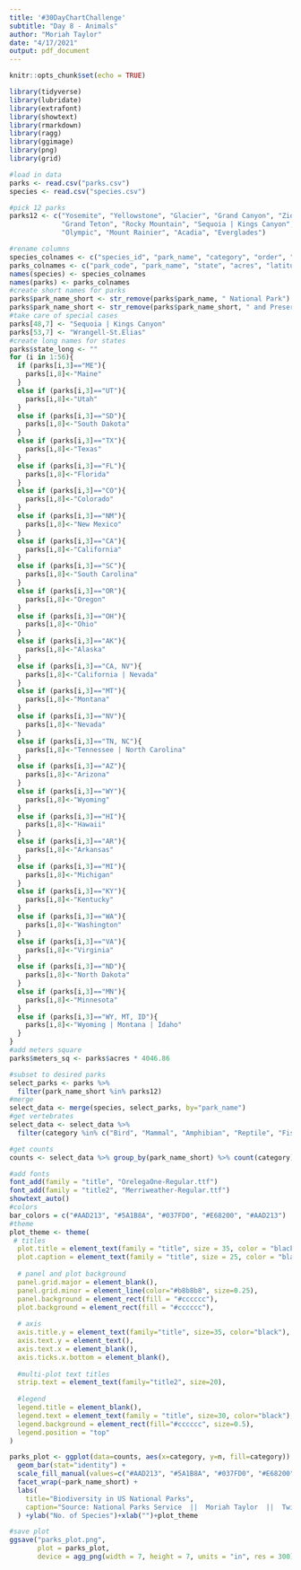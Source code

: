 ```yaml
---
title: '#30DayChartChallenge'
subtitle: "Day 8 - Animals"
author: "Moriah Taylor"
date: "4/17/2021"
output: pdf_document
---
```


```r
knitr::opts_chunk$set(echo = TRUE)
```

```r
library(tidyverse)
library(lubridate)
library(extrafont)
library(showtext)
library(rmarkdown)
library(ragg)
library(ggimage)
library(png)
library(grid)
```

```r
#load in data
parks <- read.csv("parks.csv")
species <- read.csv("species.csv")
```

```r
#pick 12 parks
parks12 <- c("Yosemite", "Yellowstone", "Glacier", "Grand Canyon", "Zion",
             "Grand Teton", "Rocky Mountain", "Sequoia | Kings Canyon", 
             "Olympic", "Mount Rainier", "Acadia", "Everglades")
```

```r
#rename columns
species_colnames <- c("species_id", "park_name", "category", "order", "family", "scientific_name", "common_names", "record_status", "occurrence", "nativeness", "abundance", "seasonality", "conservation_status", "X")
parks_colnames <- c("park_code", "park_name", "state", "acres", "latitude", "longitude")
names(species) <- species_colnames
names(parks) <- parks_colnames
#create short names for parks
parks$park_name_short <- str_remove(parks$park_name, " National Park")
parks$park_name_short <- str_remove(parks$park_name_short, " and Preserve")
#take care of special cases
parks[48,7] <- "Sequoia | Kings Canyon"
parks[53,7] <- "Wrangell-St.Elias"
#create long names for states
parks$state_long <- ""
for (i in 1:56){
  if (parks[i,3]=="ME"){
    parks[i,8]<-"Maine"
  }
  else if (parks[i,3]=="UT"){
    parks[i,8]<-"Utah"
  }
  else if (parks[i,3]=="SD"){
    parks[i,8]<-"South Dakota"
  }
  else if (parks[i,3]=="TX"){
    parks[i,8]<-"Texas"
  }
  else if (parks[i,3]=="FL"){
    parks[i,8]<-"Florida"
  }
  else if (parks[i,3]=="CO"){
    parks[i,8]<-"Colorado"
  }
  else if (parks[i,3]=="NM"){
    parks[i,8]<-"New Mexico"
  }
  else if (parks[i,3]=="CA"){
    parks[i,8]<-"California"
  }
  else if (parks[i,3]=="SC"){
    parks[i,8]<-"South Carolina"
  }
  else if (parks[i,3]=="OR"){
    parks[i,8]<-"Oregon"
  }
  else if (parks[i,3]=="OH"){
    parks[i,8]<-"Ohio"
  }
  else if (parks[i,3]=="AK"){
    parks[i,8]<-"Alaska"
  }
  else if (parks[i,3]=="CA, NV"){
    parks[i,8]<-"California | Nevada"
  }
  else if (parks[i,3]=="MT"){
    parks[i,8]<-"Montana"
  }
  else if (parks[i,3]=="NV"){
    parks[i,8]<-"Nevada"
  }
  else if (parks[i,3]=="TN, NC"){
    parks[i,8]<-"Tennessee | North Carolina"
  }
  else if (parks[i,3]=="AZ"){
    parks[i,8]<-"Arizona"
  }
  else if (parks[i,3]=="WY"){
    parks[i,8]<-"Wyoming"
  }
  else if (parks[i,3]=="HI"){
    parks[i,8]<-"Hawaii"
  }
  else if (parks[i,3]=="AR"){
    parks[i,8]<-"Arkansas"
  }
  else if (parks[i,3]=="MI"){
    parks[i,8]<-"Michigan"
  }
  else if (parks[i,3]=="KY"){
    parks[i,8]<-"Kentucky"
  }
  else if (parks[i,3]=="WA"){
    parks[i,8]<-"Washington"
  }
  else if (parks[i,3]=="VA"){
    parks[i,8]<-"Virginia"
  }
  else if (parks[i,3]=="ND"){
    parks[i,8]<-"North Dakota"
  }
  else if (parks[i,3]=="MN"){
    parks[i,8]<-"Minnesota"
  }
  else if (parks[i,3]=="WY, MT, ID"){
    parks[i,8]<-"Wyoming | Montana | Idaho"
  }
}
#add meters square
parks$meters_sq <- parks$acres * 4046.86
```

```r
#subset to desired parks
select_parks <- parks %>%
  filter(park_name_short %in% parks12)
#merge
select_data <- merge(species, select_parks, by="park_name")
#get vertebrates
select_data <- select_data %>%
  filter(category %in% c("Bird", "Mammal", "Amphibian", "Reptile", "Fish"))

```

```r
#get counts
counts <- select_data %>% group_by(park_name_short) %>% count(category)
```

```r
#add fonts
font_add(family = "title", "OrelegaOne-Regular.ttf")
font_add(family = "title2", "Merriweather-Regular.ttf")
showtext_auto()
#colors
bar_colors = c("#AAD213", "#5A1B8A", "#037FD0", "#E68200", "#AAD213")
#theme
plot_theme <- theme(
 # titles
  plot.title = element_text(family = "title", size = 35, color = "black", hjust=0.5, vjust=0.5),
  plot.caption = element_text(family = "title", size = 25, color = "black", hjust = 0.5),
  
  # panel and plot background
  panel.grid.major = element_blank(),
  panel.grid.minor = element_line(color="#b8b8b8", size=0.25),
  panel.background = element_rect(fill = "#cccccc"),
  plot.background = element_rect(fill = "#cccccc"),
  
  # axis
  axis.title.y = element_text(family="title", size=35, color="black"),
  axis.text.y = element_text(),
  axis.text.x = element_blank(),
  axis.ticks.x.bottom = element_blank(),
  
  #multi-plot text titles
  strip.text = element_text(family="title2", size=20),
  
  #legend
  legend.title = element_blank(),
  legend.text = element_text(family = "title", size=30, color="black"),
  legend.background = element_rect(fill="#cccccc", size=0.5),
  legend.position = "top"
)
```

```r
parks_plot <- ggplot(data=counts, aes(x=category, y=n, fill=category)) + 
  geom_bar(stat="identity") +
  scale_fill_manual(values=c("#AAD213", "#5A1B8A", "#037FD0", "#E68200", "#036D50")) +
  facet_wrap(~park_name_short) +
  labs(
    title="Biodiversity in US National Parks",
    caption="Source: National Parks Service  ||  Moriah Taylor  ||  Twitter: moriah_taylor58  ||  GitHub: moriahtaylor1"
  ) +ylab("No. of Species")+xlab("")+plot_theme

#save plot
ggsave("parks_plot.png",
       plot = parks_plot,
       device = agg_png(width = 7, height = 7, units = "in", res = 300))
```
